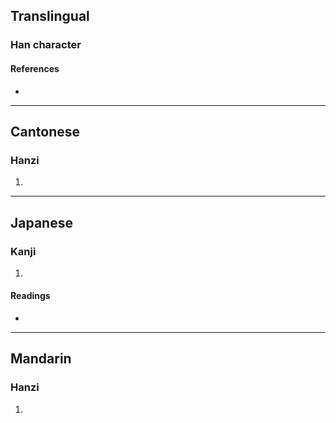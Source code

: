 {{character info/new}}
==Translingual==

===Han character===
{{Han char|rn=38|rad=女|as=10|sn=13|four=77401|canj=SUV|ids=⿱⿰𦣞巳女}}

====References====
* {{Han ref|kx=0266.340|dkj=06495|dj=0533.360|hdz=21064.060|uh=5A90|ud=23184|bh=DD47|bd=56647}}

----

==Cantonese==

===Hanzi===
{{yue-hanzi|jyut=[[hei1]]|y=hei1}}

# {{defn|lang=yue|sort=女10}}

----

==Japanese==

===Kanji===
{{ja-kanji|grade=|rs=女10}}

# {{defn|lang=ja|sort=女10}}

====Readings====
* {{ja-readings|on=[[き]] (ki), [[い]] (i)|kun=[[つま]] (tsuma), [[たのしむ]] (tanoshimu)}}

----

==Mandarin==

===Hanzi===
{{cmn-hanzi|pin=[[yí]] ([[yi2]]), [[xī]] ([[xi1]])|wg=i<sup>2</sup>, hsi<sup>1</sup>}}

# {{defn|lang=cmn|sort=女10}}